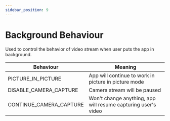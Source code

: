 ```yaml
---
sidebar_position: 9
---
```


# Background Behaviour

Used to control the behavior of video stream when user puts the app in background.

| Behaviour                 | Meaning                                                                                  |
| --------------------------| ---------------------------------------------------------------------------------------- |
| PICTURE_IN_PICTURE        | App will continue to work in picture in picture mode                                     |
| DISABLE_CAMERA_CAPTURE    | Camera stream will be paused                                                             |
| CONTINUE_CAMERA_CAPTURE   | Won't change anything, app will resume capturing user's video                            |